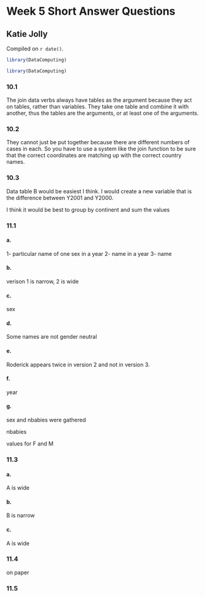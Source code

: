 # Week 5 Short Answer Questions

## Katie Jolly

<!-- leave this material as is -->
Compiled on `r date()`.

```r
library(DataComputing)
```
<!-- put your content after this line -->

```r
library(DataComputing)
```

### 10.1

The join data verbs always have tables as the argument because they act on tables, rather than variables. They take one table and combine it with another, thus the tables are the arguments, or at least one of the arguments.

### 10.2

They cannot just be put together because there are different numbers of cases in each. So you have to use a system like the join function to be sure that the correct coordinates are matching up with the correct country names.

### 10.3

Data table B would be easiest I think. I would create a new variable that is the difference between Y2001 and Y2000. 

I think it would be best to group by continent and sum the values 

### 11.1

#### a. 
1- particular name of one sex in a year
2- name in a year
3- name

#### b. 

verison 1 is narrow, 2 is wide

#### c. 

sex

#### d. 

Some names are not gender neutral

#### e. 

Roderick appears twice in version 2 and not in version 3. 

#### f. 

year

#### g. 

sex and nbabies were gathered

nbabies

values for F and M

### 11.3

#### a.

A is wide

#### b. 

B is narrow

#### c. 

A is wide 

### 11.4

on paper

### 11.5



